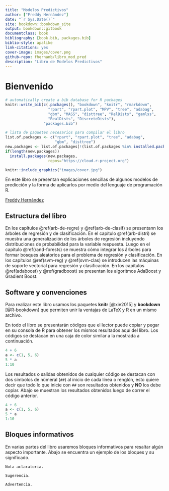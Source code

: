 ```yaml
--- 
title: "Modelos Predictivos"
author: ["Freddy Hernández"]
date: "`r Sys.Date()`"
site: bookdown::bookdown_site
output: bookdown::gitbook
documentclass: book
bibliography: [book.bib, packages.bib]
biblio-style: apalike
link-citations: yes
cover-image: images/cover.png
github-repo: fhernanb/libro_mod_pred
description: "Libro de Modelos Predictivos"
---
```


# Bienvenido {-}

```r
# automatically create a bib database for R packages
knitr::write_bib(c(.packages(), "bookdown", "knitr", "rmarkdown", 
                   "rpart", "rpart.plot", "MPV", "tree", "adabag", 
                   "gbm", "MASS", "disttree", "RelDists", "gamlss",
                   "RealDists", "DiscreteDists"), 
                 "packages.bib")
```

```r
# lista de paquetes necesarios para compilar el libro
list.of.packages <- c("rpart", "rpart.plot", "tree", "adabag",
                      "gbm", "disttree")
new.packages <- list.of.packages[!(list.of.packages %in% installed.packages()[,"Package"])]
if(length(new.packages)) 
  install.packages(new.packages,
                   repos="https://cloud.r-project.org")
```

```r
knitr::include_graphics("images/cover.jpg")
```

En este libro se presentan explicaciones sencillas de algunos modelos de predicción y la forma de aplicarlos por medio del lenguaje de programación R.

[Freddy Hernández](https://fhernanb.github.io/)  

## Estructura del libro {-}

En los capítulos \@ref(arb-de-regre) y \@ref(arb-de-clasif) se presentann los árboles de regresión y de clasificación. En el capítulo \@ref(arb-distri) se muestra una generalización de los árboles de regresión incluyendo distribuciones de probabilidad para la variable respuesta. Luego en el capítulo \@ref(rand-forests) se muestra cómo integrar los árboles para formar bosques aleatorios para el problema de regresión y clasificación. En los capítulos \@ref(svm-reg) y \@ref(svm-clas) se introducen las máquinas de soporte vectorial para regresión y clasificación. En los capítulos \@ref(adaboost) y \@ref(gradboost) se presentan los algoritmos AdaBoost y Gradient Boost.

## Software y convenciones {-}

Para realizar este libro usamos los paquetes **knitr**\index{knitr} [@xie2015] y **bookdown**\index{bookdown} [@R-bookdown] que permiten unir la ventajas de LaTeX y R en un mismo archivo.

En todo el libro se presentarán códigos que el lector puede copiar y pegar en su consola de R para obtener los mismos resultados aquí del libro. Los códigos se destacan en una caja de color similar a la mostrada a continuación.

```r
4 + 6
a <- c(1, 5, 6)
5 * a
1:10
```

Los resultados o salidas obtenidos de cualquier código se destacan con dos símbolos de númeral (`##`) al inicio de cada línea o renglón, esto quiere decir que todo lo que inicie con `##` son resultados obtenidos y __NO__ los debe copiar. Abajo se muestran los resultados obtenidos luego de correr el código anterior.

```r
4 + 6
a <- c(1, 5, 6)
5 * a
1:10
```

## Bloques informativos {-}
En varias partes del libro usaremos bloques informativos para resaltar algún aspecto importante. Abajo se encuentra un ejemplo de los bloques y su significado.

```block2
Nota aclaratoria.
```

```block2
Sugerencia.
```

```block2
Advertencia.
```

